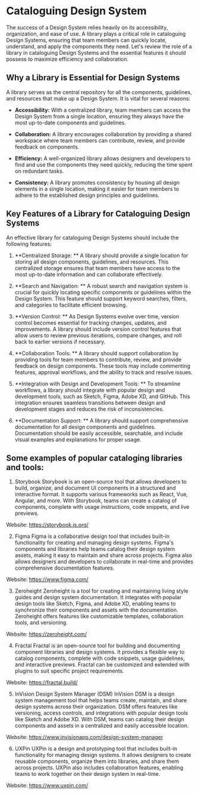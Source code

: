 # Cataloguing Design System

The success of a Design System relies heavily on its accessibility, organization, and ease of use.
A library plays a critical role in cataloguing Design Systems, ensuring that team members can quickly locate, understand, and apply the components they need.
Let's review the role of a library in cataloguing Design Systems and the essential features it should possess to maximize efficiency and collaboration.

## Why a Library is Essential for Design Systems

A library serves as the central repository for all the components, guidelines, and resources that make up a Design System. It is vital for several reasons:

- **Accessibility:** With a centralized library, team members can access the Design System from a single location, ensuring they always have the most up-to-date components and guidelines.

- **Collaboration:** A library encourages collaboration by providing a shared workspace where team members can contribute, review, and provide feedback on components.

- **Efficiency:** A well-organized library allows designers and developers to find and use the components they need quickly, reducing the time spent on redundant tasks.

- **Consistency:** A library promotes consistency by housing all design elements in a single location, making it easier for team members to adhere to the established design principles and guidelines.

## Key Features of a Library for Cataloguing Design Systems

An effective library for cataloguing Design Systems should include the following features:

1. **Centralized Storage: **
   A library should provide a single location for storing all design components, guidelines, and resources. This centralized storage ensures that team members have access to the most up-to-date information and can collaborate effectively.

2. **Search and Navigation: **
   A robust search and navigation system is crucial for quickly locating specific components or guidelines within the Design System. This feature should support keyword searches, filters, and categories to facilitate efficient browsing.

3. **Version Control: **
   As Design Systems evolve over time, version control becomes essential for tracking changes, updates, and improvements. A library should include version control features that allow users to review previous iterations, compare changes, and roll back to earlier versions if necessary.

4. **Collaboration Tools: **
   A library should support collaboration by providing tools for team members to contribute, review, and provide feedback on design components. These tools may include commenting features, approval workflows, and the ability to track and resolve issues.

5. **Integration with Design and Development Tools: **
   To streamline workflows, a library should integrate with popular design and development tools, such as Sketch, Figma, Adobe XD, and GitHub. This integration ensures seamless transitions between design and development stages and reduces the risk of inconsistencies.

6. **Documentation Support: **
   A library should support comprehensive documentation for all design components and guidelines. Documentation should be easily accessible, searchable, and include visual examples and explanations for proper usage.

## Some examples of popular cataloging libraries and tools:

1. Storybook
   Storybook is an open-source tool that allows developers to build, organize, and document UI components in a structured and interactive format. It supports various frameworks such as React, Vue, Angular, and more. With Storybook, teams can create a catalog of components, complete with usage instructions, code snippets, and live previews.

Website: https://storybook.js.org/

2. Figma
   Figma is a collaborative design tool that includes built-in functionality for creating and managing design systems. Figma's components and libraries help teams catalog their design system assets, making it easy to maintain and share across projects. Figma also allows designers and developers to collaborate in real-time and provides comprehensive documentation features.

Website: https://www.figma.com/

3. Zeroheight
   Zeroheight is a tool for creating and maintaining living style guides and design system documentation. It integrates with popular design tools like Sketch, Figma, and Adobe XD, enabling teams to synchronize their components and assets with the documentation. Zeroheight offers features like customizable templates, collaboration tools, and versioning.

Website: https://zeroheight.com/

4. Fractal
   Fractal is an open-source tool for building and documenting component libraries and design systems. It provides a flexible way to catalog components, complete with code snippets, usage guidelines, and interactive previews. Fractal can be customized and extended with plugins to suit specific project requirements.

Website: https://fractal.build/

5. InVision Design System Manager (DSM)
   InVision DSM is a design system management tool that helps teams create, maintain, and share design systems across their organization. DSM offers features like versioning, access controls, and integrations with popular design tools like Sketch and Adobe XD. With DSM, teams can catalog their design components and assets in a centralized and easily accessible location.

Website: https://www.invisionapp.com/design-system-manager

6. UXPin
   UXPin is a design and prototyping tool that includes built-in functionality for managing design systems. It allows designers to create reusable components, organize them into libraries, and share them across projects. UXPin also includes collaboration features, enabling teams to work together on their design system in real-time.

Website: https://www.uxpin.com/
